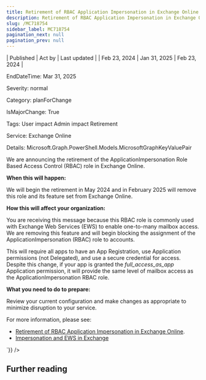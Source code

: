 ```yaml
---
title: Retirement of RBAC Application Impersonation in Exchange Online
description: Retirement of RBAC Application Impersonation in Exchange Online
slug: /MC718754
sidebar_label: MC718754
pagination_next: null
pagination_prev: null
---
```



| Published | Act by | Last updated |
| Feb 23, 2024 | Jan 31, 2025 | Feb 23, 2024 |

EndDateTime: Mar 31, 2025

Severity: normal

Category: planForChange

IsMajorChange: True

Tags: User impact Admin impact Retirement

Service: Exchange Online

Details: Microsoft.Graph.PowerShell.Models.MicrosoftGraphKeyValuePair

<div dangerouslySetInnerHTML={{__html:`
<p>We are announcing the retirement of the ApplicationImpersonation Role Based Access Control (RBAC) role in Exchange Online.&nbsp;</p><p><b>When this will happen:</b></p><p>We will begin the retirement in May 2024 and in February 2025 will remove this role and its feature set from Exchange Online.</p><p><b>How this will affect your organization:</b></p><p>You are receiving this message because this RBAC role is commonly used with Exchange Web Services (EWS) to enable one-to-many mailbox access. We are removing this feature and will begin blocking the assignment of the ApplicationImpersonation (RBAC) role to accounts.</p><p>This will require all apps to have an App Registration, use Application permissions (not Delegated), and use a secure credential for access. Despite this change, if your app is granted the <i>full_access_as_app</i> Application permission, it will provide the same level of mailbox access as the ApplicationImpersonation RBAC role.</p><p><b>What you need to do to prepare:</b></p><p>Review your current configuration and make changes as appropriate to minimize disruption to your service.</p><p>For more information, please see:</p><ul><li><a href="https://aka.ms/ApplicationImpersonationDeprecation" target="_blank">Retirement of RBAC Application Impersonation in Exchange Online</a>.</li><li><a href="https://learn.microsoft.com/exchange/client-developer/exchange-web-services/impersonation-and-ews-in-exchange" target="_blank">Impersonation and EWS in Exchange</a></li></ul>
`}} />

## Further reading
